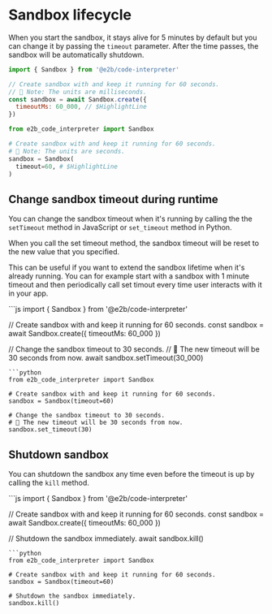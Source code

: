 # Sandbox lifecycle

When you start the sandbox, it stays alive for 5 minutes by default but you can change it by passing the `timeout` parameter.
After the time passes, the sandbox will be automatically shutdown.
<CodeGroup>
```js
import { Sandbox } from '@e2b/code-interpreter'

// Create sandbox with and keep it running for 60 seconds.
// 🚨 Note: The units are milliseconds.
const sandbox = await Sandbox.create({
  timeoutMs: 60_000, // $HighlightLine
})
```
```python
from e2b_code_interpreter import Sandbox

# Create sandbox with and keep it running for 60 seconds.
# 🚨 Note: The units are seconds.
sandbox = Sandbox(
  timeout=60, # $HighlightLine
)
```
</CodeGroup>


## Change sandbox timeout during runtime

You can change the sandbox timeout when it's running by calling the the `setTimeout` method in JavaScript or `set_timeout` method in Python.

When you call the set timeout method, the sandbox timeout will be reset to the new value that you specified.

This can be useful if you want to extend the sandbox lifetime when it's already running.
You can for example start with a sandbox with 1 minute timeout and then periodically call set timout every time user interacts with it in your app.

<CodeGroup>
```js
import { Sandbox } from '@e2b/code-interpreter'

// Create sandbox with and keep it running for 60 seconds.
const sandbox = await Sandbox.create({ timeoutMs: 60_000 })

// Change the sandbox timeout to 30 seconds.
// 🚨 The new timeout will be 30 seconds from now.
await sandbox.setTimeout(30_000)
```
```python
from e2b_code_interpreter import Sandbox

# Create sandbox with and keep it running for 60 seconds.
sandbox = Sandbox(timeout=60)

# Change the sandbox timeout to 30 seconds.
# 🚨 The new timeout will be 30 seconds from now.
sandbox.set_timeout(30)
```
</CodeGroup>

## Shutdown sandbox

You can shutdown the sandbox any time even before the timeout is up by calling the `kill` method.

<CodeGroup>
```js
import { Sandbox } from '@e2b/code-interpreter'

// Create sandbox with and keep it running for 60 seconds.
const sandbox = await Sandbox.create({ timeoutMs: 60_000 })

// Shutdown the sandbox immediately.
await sandbox.kill()
```
```python
from e2b_code_interpreter import Sandbox

# Create sandbox with and keep it running for 60 seconds.
sandbox = Sandbox(timeout=60)

# Shutdown the sandbox immediately.
sandbox.kill()
```
</CodeGroup>
